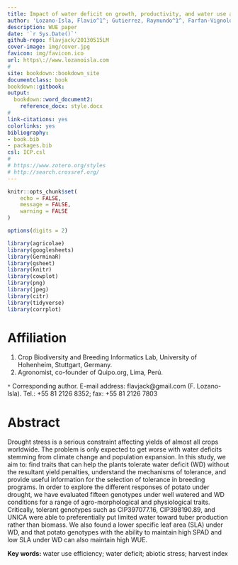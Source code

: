 ```yaml
---
title: Impact of water deficit on growth, productivity, and water use and transpiration efficiency in potato (*Solanum tuberosum* L.)
author: 'Lozano-Isla, Flavio^1^; Gutierrez, Raymundo^1^, Farfan-Vignolo, Evelyn^1^, Blas, Raul^2^'
description: WUE paper
date: '`r Sys.Date()`'
github-repo: flavjack/20130515LM
cover-image: img/cover.jpg
favicon: img/favicon.ico
url: https\://www.lozanoisla.com
#
site: bookdown::bookdown_site
documentclass: book
bookdown::gitbook:
output:
  bookdown::word_document2:
    reference_docx: style.docx
#
link-citations: yes
colorlinks: yes
bibliography: 
- book.bib
- packages.bib
csl: ICP.csl
#
# https://www.zotero.org/styles
# http://search.crossref.org/
---
```



```r

knitr::opts_chunk$set(
	echo = FALSE,
	message = FALSE,
	warning = FALSE
)

options(digits = 2)

library(agricolae)
library(googlesheets)
library(GerminaR)
library(gsheet)
library(knitr)
library(cowplot)
library(png)
library(jpeg)
library(citr)
library(tidyverse)
library(corrplot)

```

# Affiliation {-}

(1) Crop Biodiversity and Breeding Informatics Lab, University of Hohenheim, Stuttgart, Germany.
(2) Agronomist, co-founder of Quipo.org, Lima, Perú.

`*` Corresponding author. E-mail address: flavjack@gmail.com (F. Lozano-Isla). Tel.: +55 81 2126 8352; fax: +55 81 2126 7803

# Abstract {-}

Drought stress is a serious constraint affecting yields of almost all crops worldwide. The problem is only expected to get worse with water deficits stemming from climate change and population expansion. In this study, we aim to: find traits that can help the plants tolerate water deficit (WD) without the resultant yield penalties, understand the mechanisms of tolerance, and provide useful information for the selection of tolerance in breeding programs. In order to explore the different responses of potato under drought, we have evaluated fifteen genotypes under well watered and WD conditions for a range of agro-morphological and physiological traits. Critically, tolerant genotypes such as CIP397077.16, CIP398190.89, and UNICA were able to preferentially put limited water toward tuber production rather than biomass. We also found a lower specific leaf area (SLA) under WD, and that potato genotypes with the ability to maintain high SPAD and low SLA under WD can also maintain high WUE. 


**Key words:** water use efficiency; water deficit; abiotic stress; harvest index



